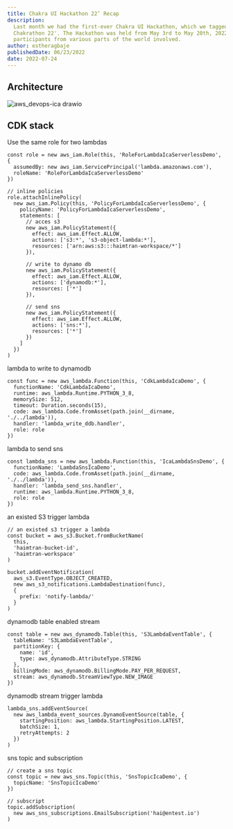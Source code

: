 ```yaml
---
title: Chakra UI Hackathon 22’ Recap
description:
  Last month we had the first-ever Chakra UI Hackathon, which we tagged the
  Chakrathon 22'. The Hackathon was held from May 3rd to May 20th, 2022, with
  participants from various parts of the world involved.
author: estheragbaje
publishedDate: 06/23/2022
date: 2022-07-24
---
```


## Architecture

![aws_devops-ica drawio](https://user-images.githubusercontent.com/20411077/169110169-d98d09d8-8e48-4d1b-9c9d-bc9f4aa16375.png)

## CDK stack

Use the same role for two lambdas

```tsx
const role = new aws_iam.Role(this, 'RoleForLambdaIcaServerlessDemo', {
  assumedBy: new aws_iam.ServicePrincipal('lambda.amazonaws.com'),
  roleName: 'RoleForLambdaIcaServerlessDemo'
})

// inline policies
role.attachInlinePolicy(
  new aws_iam.Policy(this, 'PolicyForLambdaIcaServerlessDemo', {
    policyName: 'PolicyForLambdaIcaServerlessDemo',
    statements: [
      // acces s3
      new aws_iam.PolicyStatement({
        effect: aws_iam.Effect.ALLOW,
        actions: ['s3:*', 's3-object-lambda:*'],
        resources: ['arn:aws:s3:::haimtran-workspace/*']
      }),

      // write to dynamo db
      new aws_iam.PolicyStatement({
        effect: aws_iam.Effect.ALLOW,
        actions: ['dynamodb:*'],
        resources: ['*']
      }),

      // send sns
      new aws_iam.PolicyStatement({
        effect: aws_iam.Effect.ALLOW,
        actions: ['sns:*'],
        resources: ['*']
      })
    ]
  })
)
```

lambda to write to dynamodb

```tsx
const func = new aws_lambda.Function(this, 'CdkLambdaIcaDemo', {
  functionName: 'CdkLambdaIcaDemo',
  runtime: aws_lambda.Runtime.PYTHON_3_8,
  memorySize: 512,
  timeout: Duration.seconds(15),
  code: aws_lambda.Code.fromAsset(path.join(__dirname, './../lambda')),
  handler: 'lambda_write_ddb.handler',
  role: role
})
```

lambda to send sns

```tsx
const lambda_sns = new aws_lambda.Function(this, 'IcaLambdaSnsDemo', {
  functionName: 'LambdaSnsIcaDemo',
  code: aws_lambda.Code.fromAsset(path.join(__dirname, './../lambda')),
  handler: 'lambda_send_sns.handler',
  runtime: aws_lambda.Runtime.PYTHON_3_8,
  role: role
})
```

an existed S3 trigger lambda

```tsx
// an existed s3 trigger a lambda
const bucket = aws_s3.Bucket.fromBucketName(
  this,
  'haimtran-bucket-id',
  'haimtran-workspace'
)

bucket.addEventNotification(
  aws_s3.EventType.OBJECT_CREATED,
  new aws_s3_notifications.LambdaDestination(func),
  {
    prefix: 'notify-lambda/'
  }
)
```

dynamodb table enabled stream

```tsx
const table = new aws_dynamodb.Table(this, 'S3LambdaEventTable', {
  tableName: 'S3LambdaEventTable',
  partitionKey: {
    name: 'id',
    type: aws_dynamodb.AttributeType.STRING
  },
  billingMode: aws_dynamodb.BillingMode.PAY_PER_REQUEST,
  stream: aws_dynamodb.StreamViewType.NEW_IMAGE
})
```

dynamodb stream trigger lambda

```tsx
lambda_sns.addEventSource(
  new aws_lambda_event_sources.DynamoEventSource(table, {
    startingPosition: aws_lambda.StartingPosition.LATEST,
    batchSize: 1,
    retryAttempts: 2
  })
)
```

sns topic and subscription

```tsx
// create a sns topic
const topic = new aws_sns.Topic(this, 'SnsTopicIcaDemo', {
  topicName: 'SnsTopicIcaDemo'
})

// subscript
topic.addSubscription(
  new aws_sns_subscriptions.EmailSubscription('hai@entest.io')
)
```
